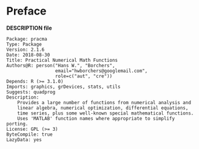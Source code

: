 # Preface  {.unnumbered}

**DESCRIPTION file**

```
Package: pracma
Type: Package
Version: 2.1.6
Date: 2018-08-30
Title: Practical Numerical Math Functions
Authors@R: person("Hans W.", "Borchers", 
                  email="hwborchers@googlemail.com", 
                  role=c("aut", "cre"))
Depends: R (>= 3.1.0)
Imports: graphics, grDevices, stats, utils
Suggests: quadprog
Description:
    Provides a large number of functions from numerical analysis and
    linear algebra, numerical optimization, differential equations,
    time series, plus some well-known special mathematical functions.
    Uses 'MATLAB' function names where appropriate to simplify porting.
License: GPL (>= 3)
ByteCompile: true
LazyData: yes
```